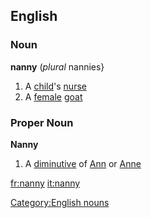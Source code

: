 ==English==
===Noun===
{{wikipedia}}
'''nanny''' (''plural'' nannies}
#A [[child]]'s [[nurse]]
#A [[female]] [[goat]]
===Proper Noun===
'''Nanny'''
#A [[diminutive]] of [[Ann]] or [[Anne]]
[[Category:English nouns]]

[[fr:nanny]]
[[it:nanny]]